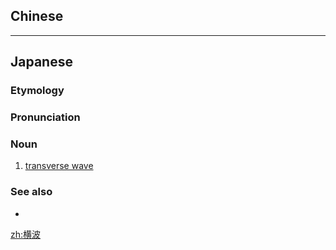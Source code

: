 {{also|橫波}}
==Chinese==
{{zh-see|橫波}}

----

==Japanese==
{{wikipedia|lang=ja|縦波と横波}}
{{ja-kanjitab|おう|は|yomi=o}}
{{ja-kanjitab|よこ|なみ|yomi=k}}

===Etymology===
{{compound|lang=ja|横|波|tr1=yoko|t1=[[horizontal]]|tr2=nami|t2=[[wave]]|sort=よこなみ}}

===Pronunciation===
{{ja-pron|acc=h|y=k|よこなみ}}
{{ja-pron|acc=a|y=go|おうは}}

===Noun===
{{ja-noun|よこなみ}} {{ja-altread|hira=おうは|hhira=わうは}}

# {{lb|ja|physics|sort=よこなみ}} [[transverse wave]]

===See also===
* {{ja-r|縦%波|たて%なみ}}

[[zh:横波]]